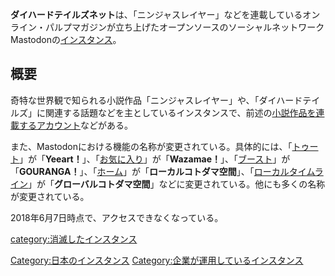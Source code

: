 {{Infobox instance
| Name          = {{Ruby|ダイハードテイルズ|dhtls.net}}
| Domain        = https://dhtls.net
| Admin         = ダイハードテイルズ社
| Country       = 日本
| Start         = 2017年4月22日
| Kifu          = 
| Alias         = 
}}'''ダイハードテイルズネット'''は、「ニンジャスレイヤー」などを連載しているオンライン・パルプマガジンが立ち上げたオープンソースのソーシャルネットワークMastodonの[[インスタンス]]。

== 概要 ==
奇特な世界観で知られる小説作品「ニンジャスレイヤー」や、「ダイハードテイルズ」に関連する話題などを主としているインスタンスで、前述の[https://dhtls.net/@njslyr 小説作品を連載するアカウント]などがある。

また、Mastodonにおける機能の名称が変更されている。具体的には、「[[トゥート]]」が「'''Yeeart！'''」、「[[お気に入り]]」が「'''Wazamae！'''」、「[[ブースト]]」が「'''GOURANGA！'''」、「[[ホーム]]」が「'''ローカルコトダマ空間'''」、「[[ローカルタイムライン]]」が「'''グローバルコトダマ空間'''」などに変更されている。他にも多くの名称が変更されている。

2018年6月7日時点で、アクセスできなくなっている。

{{DEFAULTSORT:dhtls}}
[[Category:日本のインスタンス]]
[[Category:企業が運用しているインスタンス]]
[[category:消滅したインスタンス]]